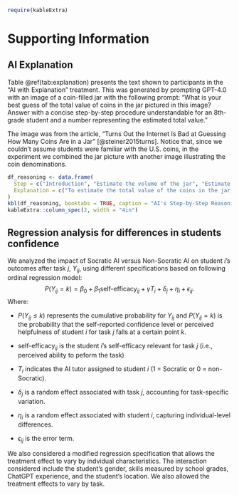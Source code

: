 

\clearpage
\processdelayedfloats
\clearpage
\appendix
\setcounter{table}{0}
\setcounter{figure}{0}
\renewcommand{\thetable}{A\arabic{table}}
\renewcommand{\thefigure}{A\arabic{figure}}

```r
require(kableExtra)
```

# Supporting Information 

## AI Explanation {#sec:si-ai-explanation}

Table \@ref(tab:explanation) presents the text shown to participants in the "AI with Explanation" treatment. This was generated by prompting GPT-4.0 with an image of a coin-filled jar with the following prompt: "What is your best guess of the total value of coins in the jar pictured in this image? Answer with a  concise step-by-step procedure understandable for an 8th-grade student and a number representing the estimated total value." 

The image was from the article, "Turns Out the Internet Is Bad at Guessing How Many Coins Are in a Jar" [@steiner2015turns]. Notice that, since we couldn't assume students were familiar with the U.S. coins, in the experiment we combined the jar picture with another image illustrating the coin denominations.

```r
df_reasoning <- data.frame(
  Step = c("Introduction", "Estimate the volume of the jar", "Estimate the volume of a single coin", "Convert to dollars"),
  Explanation = c("To estimate the total value of the coins in the jar, let's go through a step-by-step process.", "The jar in the image resembles a standard large water bottle, possibly around 5 gallons (18.93 liters) in volume. Since the coins don't fill the jar completely, we estimate they occupy about 1/4 of the jar. Therefore, the volume filled by coins is approximately 1.25 gallons or about 4.73 liters.", "Assuming most coins are US pennies, with a volume of around 0.36 cubic centimeters, we need to determine how many pennies could fit into the 4.73-liter volume (4730 cubic centimeters).", "Finally, we convert the total number of pennies to dollars: 21350 pennies ÷ 100 = $213.50. Therefore, a rough estimation of the total value of the coins in the jar might be around $213.50.")
)
kbl(df_reasoning, booktabs = TRUE, caption = "AI's Step-by-Step Reasoning for Estimating the Value of Coins in a Jar") |> 
kableExtra::column_spec(2, width = "4in")
```
\newpage

<!-- 
## Task descriptions {#sec:tasks}

Students were asked to perform three different tasks, reflecting different skills. The tasks are described below

- **Task 1. Guessing water consumption:** In this task, students were presented with a real-world estimation problem that required them to generate rough, logical estimates rather than precise answers. These problems, known as Fermi Problems, demand critical thinking and are commonly used to test the reasoning ability. Previous research has shown that AI models struggle with such open-ended problems [@kalyan2021how], but this task allowed us to assess how interacting with either AI tutor affected students' ability to reason through the challenges.

- **Taks 2: Discussing a topic and writing an essay:** In this task, students were asked to discuss a given topic with the AI tutor and then write a short essay, of at least XXXX words, about it. The essay-writing task assessed students’ ability to engage with complex ideas, structure their thoughts, and express their arguments clearly. The AI tutors facilitated the discussion prior to the essay, allowing us to evaluate how each pedagogical approach—Socratic or non-Socratic—influenced the depth and quality of the students' written responses. 

- **Task 3: Explaining sound waves propagation** The final tasks involved answering basic conceptual physics questions, such as explaining how the sound propagates through different media or identify factors that affect sound propagation. This task tested students' understanding of scientific concepts and their ability to apply new conceptual knowledge. By comparing the responses of students who interacted with the Socratic and non-Socratic AI tutors, we aimed to determine whether one approach led to better conceptual understanding and retention of scientific knowledge. -->

## Regression analysis for differences in students confidence {#sec:regress-confidence}

We analyzed the impact of Socratic AI versus Non-Socratic AI on student $i$'s outcomes after task $j$, $Y_{ij}$, using different specifications based on following ordinal regression model:
$$
  P(Y_{ij} = k) = 
    \beta_0 + \beta_1 \text{self-efficacy}_{ij} + \gamma T_{i} 
    + \delta_j + \eta_i + \epsilon_{ij}.
$$
Where:

- $P(Y_{ij} \leq k)$ represents the cumulative probability for $Y_{ij}$ and $P(Y_{ij} = k)$ is the probability that the self-reported confidence level or perceived helpfulness of student $i$ for task $j$ falls at a certain point $k$.

- $\text{self-efficacy}_{ij}$ is the student $i$'s self-efficacy relevant for task $j$ (i.e., perceived ability to peform the task)

- $T_i$ indicates the AI tutor assigned to student $i$ (1 = Socratic or 0 = non-Socratic).

- $\delta_j$ is a random effect associated with task $j$, accounting for task-specific variation.

- $\eta_i$ is a random effect associated with student $i$, capturing individual-level differences.

- $\epsilon_{ij}$ is the error term.

<!-- Figure \@ref(fig:socratic-effects) displays the results for both outcomes. For simplicity, we reported results from a specification where the confidence variable is binary, categorized as "confident" when the response was greater than the mid point of the scale, and "not confident" otherwise. Similarly, we binarised to "helpful" or "not helpful" the other variable. Nevertheless, similar results were obtained using Ordinal Logistic Regression.  -->

<!-- ![Regression coefficients and 95% confidence intervals from a linear regression using as dependent variable the (**A**) students' self-reported confidence level and (**B**) perceived helpfulness of the AI tutor. The controls include task type, student's gender, grades, location, and ChatGPT experience. All models also include individual student random effects, and the student's response to questions about their confidence in their skills before performing each task.](11_socratic_regression.pdf){#fig:socratic-effects} -->

We also considered a modified regression specification that allows the treatment effect to vary by indvidual characteristics. The interaction considered include the student's gender, skills measured by school grades, ChatGPT experience, and the student's location. We also allowed the treatment effects to vary by task. 

<!-- ![Regression coefficients and 95% confidence intervals from a linear regression using as dependent variable the (**A**) students' self-reported confidence level and (**B**) perceived helpfulness of the AI tutor. The controls include student's gender, grades, location, and ChatGPT experience. Treatment dummies are interacted with all the controls and the task type. All models also include individual student random effects, and the student's response to questions about their confidence in their skills before performing each task.](10_socratic_interactions.pdf){#fig:socratic-interactions} -->


